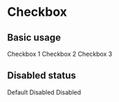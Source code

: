 

<Meta title="Components 基础组件/03 - Checkbox 多选框" component={Checkbox} />

# Checkbox

## Basic usage

<Preview>
  <div>
    <Checkbox name="rx-checkbox-demo1" className="rx-checkbox-demo1" checked>
      Checkbox 1
    </Checkbox>
    <Checkbox name="rx-checkbox-demo1" className="rx-checkbox-demo1">
      Checkbox 2
    </Checkbox>
    <Checkbox name="rx-checkbox-demo1" className="rx-checkbox-demo1">
      Checkbox 3
    </Checkbox>
  </div>
  <div>
    <Checkbox name="rx-checkbox-demo3" className="rx-checkbox-demo2" checked></Checkbox>
    <Checkbox name="rx-checkbox-demo3" className="rx-checkbox-demo2"></Checkbox>
  </div>
</Preview>

## Disabled status

<Preview>
  <div>
    <Checkbox name="rx-checkbox-demo3" className="rx-checkbox-demo3" disabled>
      Default
    </Checkbox>
    <Checkbox name="rx-checkbox-demo3" className="rx-checkbox-demo3" disabled>
      Disabled
    </Checkbox>
    <Checkbox name="rx-checkbox-demo3" className="rx-checkbox-demo4" disabled checked>
      Disabled
    </Checkbox>
  </div>
</Preview>
